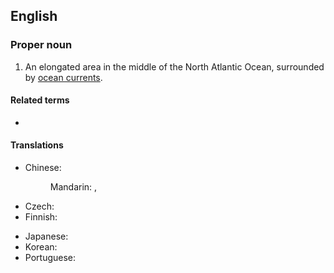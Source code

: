 ==English==
{{wikipedia}}

===Proper noun===
{{en-proper noun|head=[[Sargasso]] [[sea|Sea]]}}

# An elongated area in the middle of the North Atlantic Ocean, surrounded by [[ocean current]]s.

====Related terms====
* {{l|en|sargasso}}

====Translations====
{{trans-top|an elongated area in the middle of the North Atlantic Ocean}}
* Chinese:
*: Mandarin: {{t|cmn|馬尾藻海|sc=Hani}}, {{t|cmn|马尾藻海|tr=Mǎwěizǎohǎi|sc=Hani}}
* Czech: {{t+|cs|Sargasové moře|n}}
* Finnish: {{t|fi|Sargassomeri}}
{{trans-mid}}
* Japanese: {{t|ja|サルガッソ海|tr=Sarugasso Umi|sc=Jpan}}
* Korean: {{t|ko|사르가소 해|tr=Sareugaso Hae|sc=Kore}}
* Portuguese: {{t|pt|mar dos Sargaços|m}}
{{trans-bottom}}